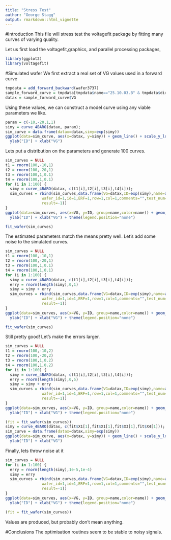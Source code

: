 ```yaml
---
title: "Stress Test"
author: "George Stagg"
output: rmarkdown::html_vignette
---
```

<!--
%\VignetteEngine{knitr::rmarkdown}
%\VignetteIndexEntry{Stress Test}
-->
#Introduction
This file will stress test the voltagefit package by fitting many curves of varying quality.

Let us first load the voltagefit,graphics, and parallel processing packages,

```r
library(ggplot2)
library(voltagefit)
```

#Simulated wafer
We first extract a real set of VG values used in a forward curve

```r
tmpdata = add_forward_backward(wafer3737)
sample_forward_curve = tmpdata[tmpdata$name=="25.10.03.B" & tmpdata$direction=="Forward",]
datax = sample_forward_curve$VG
```

Using these values, we can construct a model curve using any viable parameters we like.

```r

param = c(-10,-20,1,1)
simy = curve_4BARO(datax, param);
sim_curve = data.frame(datax=datax,simy=exp(simy))
ggplot(data=sim_curve, aes(x=datax, y=simy)) + geom_line() + scale_y_log10() +
  ylab("ID") + xlab("VG")
```

Lets put a distribution on the parameters and generate 100 curves.

```r
sim_curves = NULL
t1 = rnorm(100,-10,1)
t2 = rnorm(100,-20,1)
t3 = rnorm(100,1,0.1)
t4 = rnorm(100,1,0.1)
for (i in 1:100) {
  simy = curve_4BARO(datax, c(t1[i],t2[i],t3[i],t4[i]));
  sim_curves = rbind(sim_curves,data.frame(VG=datax,ID=exp(simy),name=as.character(i),
                wafer_id=1,id=1,ERF=1,row=1,col=1,comments="",test_num=1,test_date="1",
                result=-1))
}
ggplot(data=sim_curves, aes(x=VG, y=ID, group=name,color=name)) + geom_line() + scale_y_log10() +
  ylab("ID") + xlab("VG") + theme(legend.position="none")

fit_wafer(sim_curves)
```

The estimated parameters match the means pretty well. Let's add some noise to the simulated curves.

```r
sim_curves = NULL
t1 = rnorm(100,-10,1)
t2 = rnorm(100,-20,1)
t3 = rnorm(100,1,0.1)
t4 = rnorm(100,1,0.1)
for (i in 1:100) {
  simy = curve_4BARO(datax, c(t1[i],t2[i],t3[i],t4[i]));
  erry = rnorm(length(simy),0,1)
  simy = simy + erry
  sim_curves = rbind(sim_curves,data.frame(VG=datax,ID=exp(simy),name=as.character(i),
                wafer_id=1,id=1,ERF=1,row=1,col=1,comments="",test_num=1,test_date="1",
                result=-1))
}
ggplot(data=sim_curves, aes(x=VG, y=ID, group=name,color=name)) + geom_line() + scale_y_log10() +
  ylab("ID") + xlab("VG") + theme(legend.position="none")

fit_wafer(sim_curves)
```

Still pretty good! Let's make the errors larger.
```r
sim_curves = NULL
t1 = rnorm(100,-10,2)
t2 = rnorm(100,-20,2)
t3 = rnorm(100,1,0.2)
t4 = rnorm(100,1,0.2)
for (i in 1:100) {
  simy = curve_4BARO(datax, c(t1[i],t2[i],t3[i],t4[i]));
  erry = rnorm(length(simy),0,5)
  simy = simy + erry
  sim_curves = rbind(sim_curves,data.frame(VG=datax,ID=exp(simy),name=as.character(i),
                wafer_id=1,id=1,ERF=1,row=1,col=1,comments="",test_num=1,test_date="1",
                result=-1))
}
ggplot(data=sim_curves, aes(x=VG, y=ID, group=name,color=name)) + geom_line() + scale_y_log10() +
  ylab("ID") + xlab("VG") + theme(legend.position="none")

(fit = fit_wafer(sim_curves))
simy = curve_4BARO(datax, c(fit$X1[1],fit$X1[1],fit$X3[1],fit$X4[1]));
sim_curve = data.frame(datax=datax,simy=exp(simy))
ggplot(data=sim_curve, aes(x=datax, y=simy)) + geom_line() + scale_y_log10() +
  ylab("ID") + xlab("VG")
```

Finally, lets throw noise at it
```r
sim_curves = NULL
for (i in 1:100) {
  erry = rnorm(length(simy),1e-5,1e-4)
  simy = erry
  sim_curves = rbind(sim_curves,data.frame(VG=datax,ID=exp(simy),name=as.character(i),
                wafer_id=1,id=1,ERF=1,row=1,col=1,comments="",test_num=1,test_date="1",
                result=-1))
}
ggplot(data=sim_curves, aes(x=VG, y=ID, group=name,color=name)) + geom_line() + scale_y_log10() +
  ylab("ID") + xlab("VG") + theme(legend.position="none")

(fit = fit_wafer(sim_curves))
```
Values are produced, but probably don't mean anything.

#Conclusions
The optimisation routines seem to be stable to noisy signals.